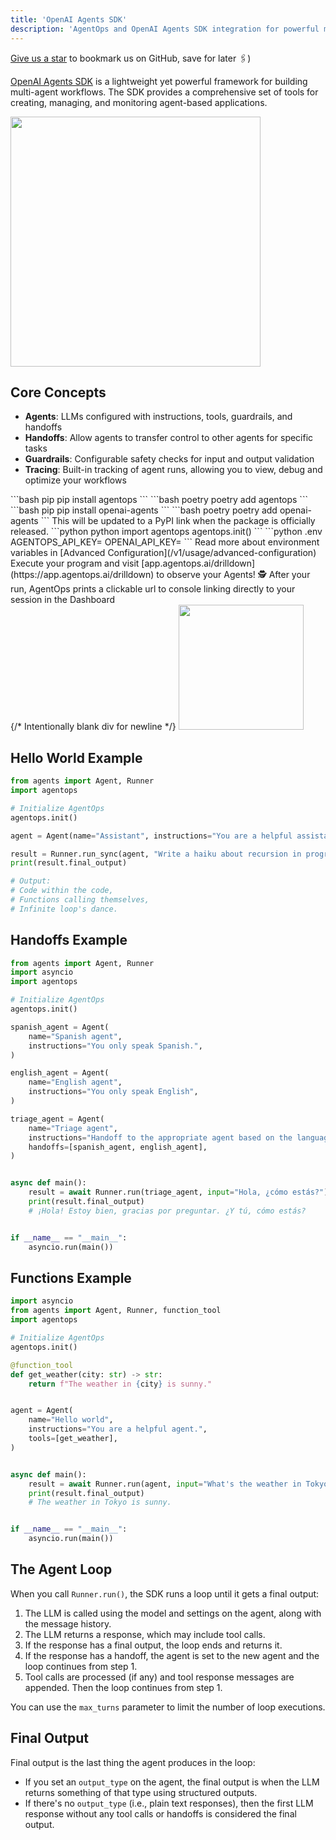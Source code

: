 ```yaml
---
title: 'OpenAI Agents SDK'
description: 'AgentOps and OpenAI Agents SDK integration for powerful multi-agent workflow monitoring.'
---
```



<Check>[Give us a star](https://github.com/AgentOps-AI/agentops) to bookmark us on GitHub, save for later 🖇️)</Check>

[OpenAI Agents SDK](https://github.com/openai/agentsdk_prototype) is a lightweight yet powerful framework for building multi-agent workflows. The SDK provides a comprehensive set of tools for creating, managing, and monitoring agent-based applications.

<Frame type="glass" caption="OpenAI Agents Tracing UI">
  <img height="400" src="/images/openai-agents-tracing-ui.png" />
</Frame>

## Core Concepts

- **Agents**: LLMs configured with instructions, tools, guardrails, and handoffs
- **Handoffs**: Allow agents to transfer control to other agents for specific tasks
- **Guardrails**: Configurable safety checks for input and output validation
- **Tracing**: Built-in tracking of agent runs, allowing you to view, debug and optimize your workflows

<Steps>
  <Step title="Install the AgentOps SDK">
    <CodeGroup>
      ```bash pip 
      pip install agentops
      ```
      ```bash poetry
      poetry add agentops
      ```
    </CodeGroup>
  </Step>
  <Step title="Install OpenAI Agents SDK">
    <CodeGroup>
      ```bash pip 
      pip install openai-agents
      ```
      ```bash poetry
      poetry add openai-agents
      ```
    </CodeGroup>
    <Tip>
      This will be updated to a PyPI link when the package is officially released.
    </Tip>
  </Step>
  <Step title="Add 2 lines of code">
    <CodeTooltip/>
    <CodeGroup>
      ```python python
      import agentops
      agentops.init(<INSERT YOUR API KEY HERE>)
      ```
    </CodeGroup>
    <EnvTooltip />
    <CodeGroup>
      ```python .env
      AGENTOPS_API_KEY=<YOUR API KEY>
      OPENAI_API_KEY=<YOUR OPENAI API KEY>
      ```
    </CodeGroup>
    Read more about environment variables in [Advanced Configuration](/v1/usage/advanced-configuration)
  </Step>
  <Step title="Run your agents">
    Execute your program and visit [app.agentops.ai/drilldown](https://app.agentops.ai/drilldown) to observe your Agents! 🕵️
    <Tip>
      After your run, AgentOps prints a clickable url to console linking directly to your session in the Dashboard
    </Tip> 
    <div/>{/* Intentionally blank div for newline */}
    <Frame type="glass" caption="Clickable link to session">
      <img height="200" src="https://github.com/AgentOps-AI/agentops/blob/main/docs/images/link-to-session.gif?raw=true" />
    </Frame>
  </Step>
</Steps>

## Hello World Example

```python
from agents import Agent, Runner
import agentops

# Initialize AgentOps
agentops.init()

agent = Agent(name="Assistant", instructions="You are a helpful assistant")

result = Runner.run_sync(agent, "Write a haiku about recursion in programming.")
print(result.final_output)

# Output:
# Code within the code,
# Functions calling themselves,
# Infinite loop's dance.
```

## Handoffs Example

```python
from agents import Agent, Runner
import asyncio
import agentops

# Initialize AgentOps
agentops.init()

spanish_agent = Agent(
    name="Spanish agent",
    instructions="You only speak Spanish.",
)

english_agent = Agent(
    name="English agent",
    instructions="You only speak English",
)

triage_agent = Agent(
    name="Triage agent",
    instructions="Handoff to the appropriate agent based on the language of the request.",
    handoffs=[spanish_agent, english_agent],
)


async def main():
    result = await Runner.run(triage_agent, input="Hola, ¿cómo estás?")
    print(result.final_output)
    # ¡Hola! Estoy bien, gracias por preguntar. ¿Y tú, cómo estás?


if __name__ == "__main__":
    asyncio.run(main())
```

## Functions Example

```python
import asyncio
from agents import Agent, Runner, function_tool
import agentops

# Initialize AgentOps
agentops.init()

@function_tool
def get_weather(city: str) -> str:
    return f"The weather in {city} is sunny."


agent = Agent(
    name="Hello world",
    instructions="You are a helpful agent.",
    tools=[get_weather],
)


async def main():
    result = await Runner.run(agent, input="What's the weather in Tokyo?")
    print(result.final_output)
    # The weather in Tokyo is sunny.


if __name__ == "__main__":
    asyncio.run(main())
```

## The Agent Loop

When you call `Runner.run()`, the SDK runs a loop until it gets a final output:

1. The LLM is called using the model and settings on the agent, along with the message history.
2. The LLM returns a response, which may include tool calls.
3. If the response has a final output, the loop ends and returns it.
4. If the response has a handoff, the agent is set to the new agent and the loop continues from step 1.
5. Tool calls are processed (if any) and tool response messages are appended. Then the loop continues from step 1.

You can use the `max_turns` parameter to limit the number of loop executions.

## Final Output

Final output is the last thing the agent produces in the loop:

- If you set an `output_type` on the agent, the final output is when the LLM returns something of that type using structured outputs.
- If there's no `output_type` (i.e., plain text responses), then the first LLM response without any tool calls or handoffs is considered the final output.

<CardGroup cols={3}>
    <Card title="Basic Agent" icon="robot" href="https://github.com/openai/agentsdk_prototype/tree/main/examples/basic" />
    <Card title="Multi-Agent" icon="users" href="https://github.com/openai/agentsdk_prototype/tree/main/examples/multi_agent" />
    <Card title="Tool Usage" icon="toolbox" href="https://github.com/openai/agentsdk_prototype/tree/main/examples/tools" />
</CardGroup>

<script type="module" src="/scripts/github_stars.js"></script>
<script type="module" src="/scripts/scroll-img-fadein-animation.js"></script>
<script type="module" src="/scripts/button_heartbeat_animation.js"></script>
<script type="css" src="/styles/styles.css"></script>
<script type="module" src="/scripts/adjust_api_dynamically.js"></script> 